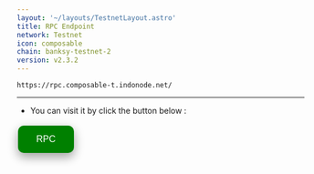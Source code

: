 ```yaml
---
layout: '~/layouts/TestnetLayout.astro'
title: RPC Endpoint
network: Testnet
icon: composable
chain: banksy-testnet-2
version: v2.3.2
---
```

```
https://rpc.composable-t.indonode.net/
```
--------------

- You can visit it by click the button below :
<a href="https://rpc.composable-t.indonode.net/" target="_blank">
  <button style="background-color: green; border: none; color: white; padding: 15px 32px; text-align: center; text-decoration: none; display: inline-block; font-size: 16px; margin: 4px 2px; cursor: pointer; border-radius: 10px; box-shadow: 0 8px 16px 0 rgba(0,0,0,0.2), 0 6px 20px 0 rgba(0,0,0,0.19);" onmouseover="this.style.boxShadow='0 0 0 4px rgba(0,255,0,0.5)'" onmouseout="this.style.boxShadow='0 8px 16px 0 rgba(0,0,0,0.2), 0 6px 20px 0 rgba(0,0,0,0.19)'">RPC</button>
</a>
